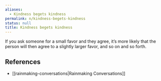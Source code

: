 ```yaml
---
aliases:
  - Kindness begets kindness
permalink: n/kindness-begets-kindness
status: null
title: Kindness begets kindness
---
```

If you ask someone for a small favor and they agree, it’s more likely that the person will then agree to a slightly larger favor, and so on and so forth.

## References

- [[rainmaking-conversations|Rainmaking Conversations]]
